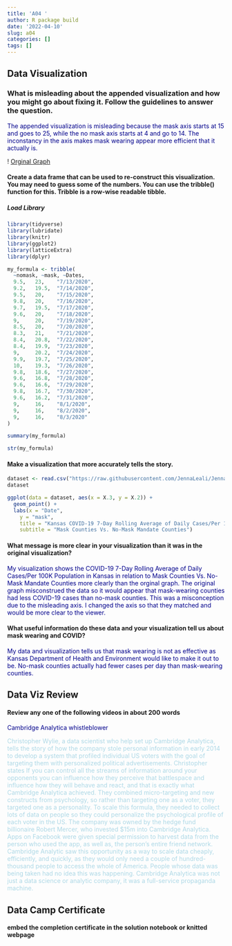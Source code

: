 ```yaml
---
title: 'A04 '
author: R package build
date: '2022-04-10'
slug: a04
categories: []
tags: []
---
```



## Data Visualization
### What is misleading about the appended visualization and how you might go about fixing it. Follow the guidelines to answer the question.
<p style="color:darkblue"> The appended visualization is misleading because the mask axis starts at 15 and goes to 25, while the no mask axis starts at 4 and go to 14. The inconstancy in the axis makes mask wearing appear more efficient that it actually is.</p>

! [Orginal Graph](/Users/jenna/Documents/JennaLealisWebsite/JennaLealisWebsite/content/post/2022-04-10-a04/A04image.png)

 

#### Create a data frame that can be used to re-construct this visualization. You may need to guess some of the numbers. You can use the tribble() function for this. Tribble is a row-wise readable tibble.
##### Load Library 
```r
library(tidyverse)
library(lubridate)
library(knitr)
library(ggplot2)
library(latticeExtra)
library(dplyr)
```
```r
my_formula <- tribble(
  ~nomask, ~mask, ~Dates,
  9.5,   23,    "7/13/2020",
  9.2,   19.5,  "7/14/2020",
  9.5,   20,    "7/15/2020",
  9.8,   20,    "7/16/2020",
  9.7,   19.5,  "7/17/2020",
  9.6,   20,    "7/18/2020",
  9,     20,    "7/19/2020",
  8.5,   20,    "7/20/2020",
  8.3,   21,    "7/21/2020",
  8.4,   20.8,  "7/22/2020",
  8.4,   19.9,  "7/23/2020",
  9,     20.2,  "7/24/2020",
  9.9,   19.7,  "7/25/2020",
  10,    19.3,  "7/26/2020",
  9.8,   18.6,  "7/27/2020",
  9.6,   16.8,  "7/28/2020",
  9.6,   16.6,  "7/29/2020",
  9.8,   16.7,  "7/30/2020",
  9.6,   16.2,  "7/31/2020",
  9,     16,    "8/1/2020",
  9,     16,    "8/2/2020",
  9,     16,    "8/3/2020"
) 
```
```r
summary(my_formula)
```
```r
str(my_formula)
```

#### Make a visualization that more accurately tells the story.

```r
dataset <- read.csv("https://raw.githubusercontent.com/JennaLeali/JennaLealisWebsite/main/jennannananandataset.csv")
dataset
```
```r
ggplot(data = dataset, aes(x = X.3, y = X.2)) +
  geom_point() +
  labs(x = "Date",
    y = "mask",
    title = "Kansas COVID-19 7-Day Rolling Average of Daily Cases/Per 100K Population",
    subtitle = "Mask Counties Vs. No-Mask Mandate Counties")
```



#### What message is more clear in your visualization than it was in the original visualization?
<p style="color:darkblue"> My visualization shows the COVID-19 7-Day Rolling Average of Daily Cases/Per 100K Population in Kansas in relation  to Mask Counties Vs. No-Mask Mandate Counties more clearly than the orginal graph. The original graph misconstrued the data so it would appear that mask-wearing counties had less COVID-19 cases than no-mask counties. This was a misconception due to the misleading axis. I changed the axis so that they matched and would be more clear to the viewer.</p>

#### What useful information do these data and your visualization tell us about mask wearing and COVID?
<p style="color:darkblue"> My data and visualization tells us that mask wearing is not as effective as Kansas Department of Health and Environment would like to make it out to be. No-mask counties actually had fewer cases per day than mask-wearing counties.</p> 
## 	Data Viz Review


#### Review any one of the following videos in about 200 words
<p style="color:darkblue"> Cambridge Analytica whistleblower</p>
<p style="color:lightblue"> Christopher Wylie, a data scientist who help set up Cambridge Analytica, tells the story of how the company stole personal information in early 2014 to develop a system that profiled individual US voters with the goal of targeting them with personalized political advertisements. Christopher states If you can control all the streams of information around your opponents you can influence how they perceive that battlespace and influence how they will behave and react, and that is exactly what Cambridge Analytica achieved. They combined micro-targeting and new constructs from psychology, so rather than targeting one as a voter, they targeted one as a personality. To scale this formula, they needed to collect lots of data on people so they could personalize the psychological profile of each voter in the US. The company was owned by the hedge fund billionaire Robert Mercer, who invested $15m into Cambridge Analytica. Apps on Facebook were given special permission to harvest data from the person who used the app, as well as, the person’s entire friend network. Cambridge Analytic saw this opportunity as a way to scale data cheaply, efficiently, and quickly, as they would only need a couple of hundred-thousand people to access the whole of America. People whose data was being taken had no idea this was happening. Cambridge Analytica was not just a data science or analytic company, it was a full-service propaganda machine.</p>


## Data Camp Certificate
#### embed the completion certificate in the solution notebook or knitted webpage




